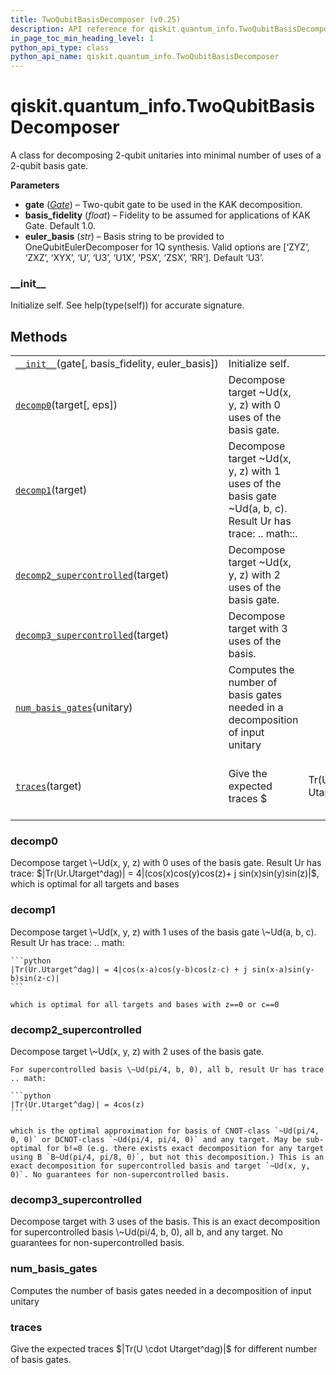```yaml
---
title: TwoQubitBasisDecomposer (v0.25)
description: API reference for qiskit.quantum_info.TwoQubitBasisDecomposer in qiskit v0.25
in_page_toc_min_heading_level: 1
python_api_type: class
python_api_name: qiskit.quantum_info.TwoQubitBasisDecomposer
---
```


<span id="qiskit-quantum-info-twoqubitbasisdecomposer" />

# qiskit.quantum\_info.TwoQubitBasisDecomposer

<Class id="qiskit.quantum_info.TwoQubitBasisDecomposer" isDedicatedPage={true} github="https://github.com/qiskit/qiskit/tree/stable/0.17/qiskit/quantum_info/synthesis/two_qubit_decompose.py" signature="TwoQubitBasisDecomposer(gate, basis_fidelity=1.0, euler_basis=None)" modifiers="class">
  A class for decomposing 2-qubit unitaries into minimal number of uses of a 2-qubit basis gate.

  **Parameters**

  *   **gate** ([*Gate*](qiskit.circuit.Gate "qiskit.circuit.Gate")) – Two-qubit gate to be used in the KAK decomposition.
  *   **basis\_fidelity** (*float*) – Fidelity to be assumed for applications of KAK Gate. Default 1.0.
  *   **euler\_basis** (*str*) – Basis string to be provided to OneQubitEulerDecomposer for 1Q synthesis. Valid options are \[‘ZYZ’, ‘ZXZ’, ‘XYX’, ‘U’, ‘U3’, ‘U1X’, ‘PSX’, ‘ZSX’, ‘RR’]. Default ‘U3’.

  ### \_\_init\_\_

  <Function id="qiskit.quantum_info.TwoQubitBasisDecomposer.__init__" signature="__init__(gate, basis_fidelity=1.0, euler_basis=None)">
    Initialize self. See help(type(self)) for accurate signature.
  </Function>

  ## Methods

  |                                                                                                                                                                                 |                                                                                                             |                         |                                         |
  | ------------------------------------------------------------------------------------------------------------------------------------------------------------------------------- | ----------------------------------------------------------------------------------------------------------- | ----------------------- | --------------------------------------- |
  | [`__init__`](#qiskit.quantum_info.TwoQubitBasisDecomposer.__init__ "qiskit.quantum_info.TwoQubitBasisDecomposer.__init__")(gate\[, basis\_fidelity, euler\_basis])              | Initialize self.                                                                                            |                         |                                         |
  | [`decomp0`](#qiskit.quantum_info.TwoQubitBasisDecomposer.decomp0 "qiskit.quantum_info.TwoQubitBasisDecomposer.decomp0")(target\[, eps])                                         | Decompose target \~Ud(x, y, z) with 0 uses of the basis gate.                                               |                         |                                         |
  | [`decomp1`](#qiskit.quantum_info.TwoQubitBasisDecomposer.decomp1 "qiskit.quantum_info.TwoQubitBasisDecomposer.decomp1")(target)                                                 | Decompose target \~Ud(x, y, z) with 1 uses of the basis gate \~Ud(a, b, c). Result Ur has trace: .. math::. |                         |                                         |
  | [`decomp2_supercontrolled`](#qiskit.quantum_info.TwoQubitBasisDecomposer.decomp2_supercontrolled "qiskit.quantum_info.TwoQubitBasisDecomposer.decomp2_supercontrolled")(target) | Decompose target \~Ud(x, y, z) with 2 uses of the basis gate.                                               |                         |                                         |
  | [`decomp3_supercontrolled`](#qiskit.quantum_info.TwoQubitBasisDecomposer.decomp3_supercontrolled "qiskit.quantum_info.TwoQubitBasisDecomposer.decomp3_supercontrolled")(target) | Decompose target with 3 uses of the basis.                                                                  |                         |                                         |
  | [`num_basis_gates`](#qiskit.quantum_info.TwoQubitBasisDecomposer.num_basis_gates "qiskit.quantum_info.TwoQubitBasisDecomposer.num_basis_gates")(unitary)                        | Computes the number of basis gates needed in a decomposition of input unitary                               |                         |                                         |
  | [`traces`](#qiskit.quantum_info.TwoQubitBasisDecomposer.traces "qiskit.quantum_info.TwoQubitBasisDecomposer.traces")(target)                                                    | Give the expected traces \$                                                                                 | Tr(U \cdot Utarget^dag) | \$ for different number of basis gates. |

  ### decomp0

  <Function id="qiskit.quantum_info.TwoQubitBasisDecomposer.decomp0" signature="decomp0(target, eps=1e-15)" modifiers="static">
    Decompose target \~Ud(x, y, z) with 0 uses of the basis gate. Result Ur has trace: $|Tr(Ur.Utarget^dag)| = 4|(cos(x)cos(y)cos(z)+ j sin(x)sin(y)sin(z)|$, which is optimal for all targets and bases
  </Function>

  ### decomp1

  <Function id="qiskit.quantum_info.TwoQubitBasisDecomposer.decomp1" signature="decomp1(target)">
    Decompose target \~Ud(x, y, z) with 1 uses of the basis gate \~Ud(a, b, c). Result Ur has trace: .. math:

    ```python
    |Tr(Ur.Utarget^dag)| = 4|cos(x-a)cos(y-b)cos(z-c) + j sin(x-a)sin(y-b)sin(z-c)|
    ```

    which is optimal for all targets and bases with z==0 or c==0
  </Function>

  ### decomp2\_supercontrolled

  <Function id="qiskit.quantum_info.TwoQubitBasisDecomposer.decomp2_supercontrolled" signature="decomp2_supercontrolled(target)">
    Decompose target \~Ud(x, y, z) with 2 uses of the basis gate.

    For supercontrolled basis \~Ud(pi/4, b, 0), all b, result Ur has trace .. math:

    ```python
    |Tr(Ur.Utarget^dag)| = 4cos(z)
    ```

    which is the optimal approximation for basis of CNOT-class `~Ud(pi/4, 0, 0)` or DCNOT-class `~Ud(pi/4, pi/4, 0)` and any target. May be sub-optimal for b!=0 (e.g. there exists exact decomposition for any target using B `B~Ud(pi/4, pi/8, 0)`, but not this decomposition.) This is an exact decomposition for supercontrolled basis and target `~Ud(x, y, 0)`. No guarantees for non-supercontrolled basis.
  </Function>

  ### decomp3\_supercontrolled

  <Function id="qiskit.quantum_info.TwoQubitBasisDecomposer.decomp3_supercontrolled" signature="decomp3_supercontrolled(target)">
    Decompose target with 3 uses of the basis. This is an exact decomposition for supercontrolled basis \~Ud(pi/4, b, 0), all b, and any target. No guarantees for non-supercontrolled basis.
  </Function>

  ### num\_basis\_gates

  <Function id="qiskit.quantum_info.TwoQubitBasisDecomposer.num_basis_gates" signature="num_basis_gates(unitary)">
    Computes the number of basis gates needed in a decomposition of input unitary
  </Function>

  ### traces

  <Function id="qiskit.quantum_info.TwoQubitBasisDecomposer.traces" signature="traces(target)">
    Give the expected traces $|Tr(U \cdot Utarget^dag)|$ for different number of basis gates.
  </Function>
</Class>

